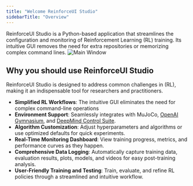 ```yaml
---
title: "Welcome ReinforceUI Studio"
sidebarTitle: "Overview"
---
```


ReinforceUI Studio is a Python-based application that streamlines the configuration and monitoring of Reinforcement Learning (RL) training. Its intuitive GUI removes the need for extra repositories or memorizing complex command lines.
<img alt="Main Window" classname="block dark:hidden" src="/images/main_window.gif" />


## Why you should use ReinforceUI Studio

ReinforceUI Studio is designed to address common challenges in  (RL), making it an indispensable tool for researchers and practitioners.

- **Simplified RL Workflows**: The intuitive GUI eliminates the need for complex command-line operations
- **Environment Support**: Seamlessly integrates with MuJoCo, [OpenAI Gymnasium](https://github.com/Farama-Foundation/Gymnasium?tab=readme-ov-file), and [DeepMind Control Suite](https://github.com/google-deepmind/dm_control).
- **Algorithm Customization**: Adjust hyperparameters and algorithms or use optimized defaults for quick experiments.
- **Real-Time Monitoring Dashboard**: View training progress, metrics, and performance curves as they happen.
- **Comprehensive Data Logging**: Automatically capture training data, evaluation results, plots, models, and videos for easy post-training analysis.
- **User-Friendly Training and Testing**: Train, evaluate, and refine RL policies through a streamlined and intuitive workflow.

